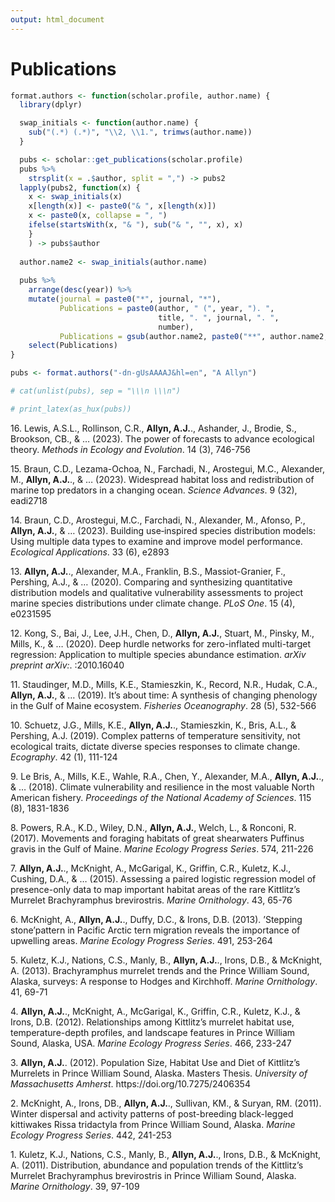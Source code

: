 ```yaml
---
output: html_document
---
```


\scriptsize
\setlength{\parindent}{-0.2in}
\setlength{\leftskip}{0.2in}
\setlength{\parskip}{8pt}

# Publications 

```r
format.authors <- function(scholar.profile, author.name) {
  library(dplyr)

  swap_initials <- function(author.name) {
    sub("(.*) (.*)", "\\2, \\1.", trimws(author.name))
  }

  pubs <- scholar::get_publications(scholar.profile)
  pubs %>% 
    strsplit(x = .$author, split = ",") -> pubs2
  lapply(pubs2, function(x) {
    x <- swap_initials(x)
    x[length(x)] <- paste0("& ", x[length(x)])
    x <- paste0(x, collapse = ", ")
    ifelse(startsWith(x, "& "), sub("& ", "", x), x)
    }
    ) -> pubs$author
  
  author.name2 <- swap_initials(author.name)
  
  pubs %>% 
    arrange(desc(year)) %>%
    mutate(journal = paste0("*", journal, "*"),
           Publications = paste0(author, " (", year, "). ", 
                                 title, ". ", journal, ". ", 
                                 number),
           Publications = gsub(author.name2, paste0("**", author.name2, "**"), Publications)) %>% 
    select(Publications)
}

pubs <- format.authors("-dn-gUsAAAAJ&hl=en", "A Allyn")

# cat(unlist(pubs), sep = "\\\n \\\n")

```

```r
# print_latex(as_hux(pubs))
```

16\. Lewis, A.S.L., Rollinson, C.R., **Allyn, A.J.**., Ashander, J., Brodie, S., Brookson, CB., & ... (2023). The power of forecasts to advance ecological theory. *Methods in Ecology and Evolution*. 14 (3), 746-756

15\. Braun, C.D., Lezama-Ochoa, N., Farchadi, N., Arostegui, M.C., Alexander, M., **Allyn, A.J.**., & ... (2023). Widespread habitat loss and redistribution of marine top predators in a changing ocean. *Science Advances*. 9 (32), eadi2718

14\. Braun, C.D., Arostegui, M.C., Farchadi, N., Alexander, M., Afonso, P., **Allyn, A.J.**, & ... (2023). Building use‐inspired species distribution models: Using multiple data types to examine and improve model performance. *Ecological Applications*. 33 (6), e2893

13\. **Allyn, A.J.**., Alexander, M.A., Franklin, B.S., Massiot-Granier, F., Pershing, A.J., & ... (2020). Comparing and synthesizing quantitative distribution models and qualitative vulnerability assessments to project marine species distributions under climate change. *PLoS One*. 15 (4), e0231595

12\. Kong, S., Bai, J., Lee, J.H., Chen, D., **Allyn, A.J.**, Stuart, M., Pinsky, M., Mills, K., & ... (2020). Deep hurdle networks for zero-inflated multi-target regression: Application to multiple species abundance estimation. *arXiv preprint arXiv:*. :2010.16040

11\. Staudinger, M.D., Mills, K.E., Stamieszkin, K., Record, N.R., Hudak, C.A., **Allyn, A.J.**, & ... (2019). It’s about time: A synthesis of changing phenology in the Gulf of Maine ecosystem. *Fisheries Oceanography*. 28 (5), 532-566

10\. Schuetz, J.G., Mills, K.E., **Allyn, A.J.**., Stamieszkin, K., Bris, A.L., & Pershing, A.J. (2019). Complex patterns of temperature sensitivity, not ecological traits, dictate diverse species responses to climate change. *Ecography*. 42 (1), 111-124

9\. Le Bris, A., Mills, K.E., Wahle, R.A., Chen, Y., Alexander, M.A., **Allyn, A.J.**., & ... (2018). Climate vulnerability and resilience in the most valuable North American fishery. *Proceedings of the National Academy of Sciences*. 115 (8), 1831-1836

8\. Powers, R.A., K.D., Wiley, D.N., **Allyn, A.J.**, Welch, L., & Ronconi, R. (2017). Movements and foraging habitats of great shearwaters Puffinus gravis in the Gulf of Maine. *Marine Ecology Progress Series*. 574, 211-226

7\. **Allyn, A.J.**., McKnight, A., McGarigal, K., Griffin, C.R., Kuletz, K.J., Cushing, D.A., & ... (2015). Assessing a paired logistic regression model of presence-only data to map important habitat areas of the rare Kittlitz's Murrelet Brachyramphus brevirostris. *Marine Ornithology*. 43, 65-76

6\. McKnight, A., **Allyn, A.J.**., Duffy, D.C., & Irons, D.B. (2013). ‘Stepping stone’pattern in Pacific Arctic tern migration reveals the importance of upwelling areas. *Marine Ecology Progress Series*. 491, 253-264

5\. Kuletz, K.J., Nations, C.S., Manly, B., **Allyn, A.J.**., Irons, D.B., & McKnight, A. (2013). Brachyramphus murrelet trends and the Prince William Sound, Alaska, surveys: A response to Hodges and Kirchhoff. *Marine Ornithology*. 41, 69-71

4\. **Allyn, A.J.**., McKnight, A., McGarigal, K., Griffin, C.R., Kuletz, K.J., & Irons, D.B. (2012). Relationships among Kittlitz’s murrelet habitat use, temperature-depth profiles, and landscape features in Prince William Sound, Alaska, USA. *Marine Ecology Progress Series*. 466, 233-247

3\. **Allyn, A.J.**. (2012). Population Size, Habitat Use and Diet of Kittlitz's Murrelets in Prince William Sound, Alaska. Masters Thesis. *University of Massachusetts Amherst*. https://doi.org/10.7275/2406354

2\. McKnight, A., Irons, DB., **Allyn, A.J.**., Sullivan, KM., & Suryan, RM. (2011). Winter dispersal and activity patterns of post-breeding black-legged kittiwakes Rissa tridactyla from Prince William Sound, Alaska. *Marine Ecology Progress Series*. 442, 241-253

1\. Kuletz, K.J., Nations, C.S., Manly, B., **Allyn, A.J.**., Irons, D.B., & McKnight, A. (2011). Distribution, abundance and population trends of the Kittlitz's Murrelet Brachyramphus brevirostris in Prince William Sound, Alaska. *Marine Ornithology*. 39, 97-109